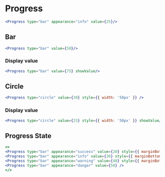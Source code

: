 
# Progress

<Documenter component={Progress}>

```jsx preview
<Progress type="bar" appearance="info" value={25}/>
```

</Documenter>

## Bar

```jsx preview
<Progress type="bar" value={50}/>
```

### Display value

```jsx preview
<Progress type="bar" value={75} showValue/>
```

## Circle

```jsx preview
<Progress type="circle" value={30} style={{ width: '50px' }} />
```

### Display value

```jsx preview
<Progress type="circle" value={25} style={{ width: '50px' }} showValue/>
```

## Progress State

```jsx preview
<>
<Progress type="bar" appearance="success" value={20} style={{ marginBottom: '16px' }} />
<Progress type="bar" appearance="info" value={30} style={{ marginBottom: '16px' }} />
<Progress type="bar" appearance="warning" value={40} style={{ marginBottom: '16px' }} />
<Progress type="bar" appearance="danger" value={50} />
</>
```
